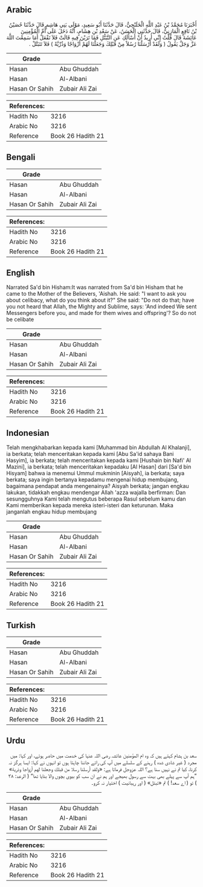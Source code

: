 ## Arabic


<div dir="rtl" lang="ar" style={{fontSize:'larger',backgroundColor:'#f8f9fa',padding:20}}>
أَخْبَرَنَا مُحَمَّدُ بْنُ عَبْدِ اللَّهِ الْخَلَنْجِيُّ، قَالَ حَدَّثَنَا أَبُو سَعِيدٍ، مَوْلَى بَنِي هَاشِمٍ قَالَ حَدَّثَنَا حُصَيْنُ بْنُ نَافِعٍ الْمَازِنِيُّ، قَالَ حَدَّثَنِي الْحَسَنُ، عَنْ سَعْدِ بْنِ هِشَامٍ، أَنَّهُ دَخَلَ عَلَى أُمِّ الْمُؤْمِنِينَ عَائِشَةَ قَالَ قُلْتُ إِنِّي أُرِيدُ أَنْ أَسْأَلَكِ عَنِ التَّبَتُّلِ فَمَا تَرَيْنَ فِيهِ قَالَتْ فَلاَ تَفْعَلْ أَمَا سَمِعْتَ اللَّهَ عَزَّ وَجَلَّ يَقُولُ ‏(‏ وَلَقَدْ أَرْسَلْنَا رُسُلاً مِنْ قَبْلِكَ وَجَعَلْنَا لَهُمْ أَزْوَاجًا وَذُرِّيَّةً ‏)‏ فَلاَ تَتَبَتَّلْ ‏.‏
</div>
<div style={{backgroundColor:'#f8f9fa',padding:20, marginBottom: 10}}><table> <thead> <tr> <th>Grade</th> <th></th> </tr> </thead> <tbody> <tr><td>Hasan</td><td>Abu Ghuddah</td></tr><tr><td>Hasan</td><td>Al-Albani</td></tr><tr><td>Hasan Or Sahih</td><td>Zubair Ali Zai</td></tr></tbody></table><table> <thead> <tr> <th>References:</th> <th></th> </tr> </thead> <tbody><tr><td>Hadith No</td><td>3216</td></tr><tr><td>Arabic No</td><td>3216</td></tr><tr><td>Reference</td><td>Book 26 Hadith 21</td></tr></tbody></table></div>

## Bengali


<div dir="ltr" lang="bn" style={{fontSize:'larger',backgroundColor:'#f8f9fa',padding:20}}>

</div>
<div style={{backgroundColor:'#f8f9fa',padding:20, marginBottom: 10}}><table> <thead> <tr> <th>Grade</th> <th></th> </tr> </thead> <tbody> <tr><td>Hasan</td><td>Abu Ghuddah</td></tr><tr><td>Hasan</td><td>Al-Albani</td></tr><tr><td>Hasan Or Sahih</td><td>Zubair Ali Zai</td></tr></tbody></table><table> <thead> <tr> <th>References:</th> <th></th> </tr> </thead> <tbody><tr><td>Hadith No</td><td>3216</td></tr><tr><td>Arabic No</td><td>3216</td></tr><tr><td>Reference</td><td>Book 26 Hadith 21</td></tr></tbody></table></div>

## English


<div dir="ltr" lang="en" style={{fontSize:'larger',backgroundColor:'#f8f9fa',padding:20}}>
Narrated Sa'd bin Hisham:It was narrated from Sa'd bin Hisham that he came to the Mother of the Believers, 'Aishah. He said: "I want to ask you about celibacy, what do you think about it?" She said: "Do not do that; have you not heard that Allah, the Mighty and Sublime, says: 'And indeed We sent Messengers before you, and made for them wives and offspring'? So do not be celibate
</div>
<div style={{backgroundColor:'#f8f9fa',padding:20, marginBottom: 10}}><table> <thead> <tr> <th>Grade</th> <th></th> </tr> </thead> <tbody> <tr><td>Hasan</td><td>Abu Ghuddah</td></tr><tr><td>Hasan</td><td>Al-Albani</td></tr><tr><td>Hasan Or Sahih</td><td>Zubair Ali Zai</td></tr></tbody></table><table> <thead> <tr> <th>References:</th> <th></th> </tr> </thead> <tbody><tr><td>Hadith No</td><td>3216</td></tr><tr><td>Arabic No</td><td>3216</td></tr><tr><td>Reference</td><td>Book 26 Hadith 21</td></tr></tbody></table></div>

## Indonesian


<div dir="ltr" lang="id" style={{fontSize:'larger',backgroundColor:'#f8f9fa',padding:20}}>
Telah mengkhabarkan kepada kami [Muhammad bin Abdullah Al Khalanji], ia berkata; telah menceritakan kepada kami [Abu Sa'id sahaya Bani Hasyim], ia berkata; telah menceritakan kepada kami [Hushain bin Nafi' Al Mazini], ia berkata; telah menceritakan kepadaku [Al Hasan] dari [Sa'd bin Hisyam] bahwa ia menemui Ummul mukminin [Aisyah], ia berkata; saya berkata; saya ingin bertanya kepadamu mengenai hidup membujang, bagaimana pendapat anda mengenainya? Aisyah berkata; jangan engkau lakukan, tidakkah engkau mendengar Allah 'azza wajalla berfirman: Dan sesungguhnya Kami telah mengutus beberapa Rasul sebelum kamu dan Kami memberikan kepada mereka isteri-isteri dan keturunan. Maka janganlah engkau hidup membujang
</div>
<div style={{backgroundColor:'#f8f9fa',padding:20, marginBottom: 10}}><table> <thead> <tr> <th>Grade</th> <th></th> </tr> </thead> <tbody> <tr><td>Hasan</td><td>Abu Ghuddah</td></tr><tr><td>Hasan</td><td>Al-Albani</td></tr><tr><td>Hasan Or Sahih</td><td>Zubair Ali Zai</td></tr></tbody></table><table> <thead> <tr> <th>References:</th> <th></th> </tr> </thead> <tbody><tr><td>Hadith No</td><td>3216</td></tr><tr><td>Arabic No</td><td>3216</td></tr><tr><td>Reference</td><td>Book 26 Hadith 21</td></tr></tbody></table></div>

## Turkish


<div dir="ltr" lang="tr" style={{fontSize:'larger',backgroundColor:'#f8f9fa',padding:20}}>

</div>
<div style={{backgroundColor:'#f8f9fa',padding:20, marginBottom: 10}}><table> <thead> <tr> <th>Grade</th> <th></th> </tr> </thead> <tbody> <tr><td>Hasan</td><td>Abu Ghuddah</td></tr><tr><td>Hasan</td><td>Al-Albani</td></tr><tr><td>Hasan Or Sahih</td><td>Zubair Ali Zai</td></tr></tbody></table><table> <thead> <tr> <th>References:</th> <th></th> </tr> </thead> <tbody><tr><td>Hadith No</td><td>3216</td></tr><tr><td>Arabic No</td><td>3216</td></tr><tr><td>Reference</td><td>Book 26 Hadith 21</td></tr></tbody></table></div>

## Urdu


<div dir="rtl" lang="ur" style={{fontSize:'larger',backgroundColor:'#f8f9fa',padding:20}}>
سعد بن ہشام کہتے ہیں کہ وہ ام المؤمنین عائشہ رضی اللہ عنہا کی خدمت میں حاضر ہوئے، اور کہا: میں مجرد ( غیر شادی شدہ ) رہنے کے سلسلے میں آپ کی رائے جاننا چاہتا ہوں تو انہوں نے کہا: ایسا ہرگز نہ کرنا، کیا تم نے نہیں سنا ہے؟ اللہ عزوجل فرماتا ہے: «ولقد أرسلنا رسلا من قبلك وجعلنا لهم أزواجا وذرية» ”ہم آپ سے پہلے بھی بہت سے رسول بھیجے اور ہم نے ان سب کو بیوی بچوں والا بنایا تھا“ ( الرعد: ۳۸ ) تو ( اے سعد! ) تم «تبتل» ( اور رہبانیت ) اختیار نہ کرو۔
</div>
<div style={{backgroundColor:'#f8f9fa',padding:20, marginBottom: 10}}><table> <thead> <tr> <th>Grade</th> <th></th> </tr> </thead> <tbody> <tr><td>Hasan</td><td>Abu Ghuddah</td></tr><tr><td>Hasan</td><td>Al-Albani</td></tr><tr><td>Hasan Or Sahih</td><td>Zubair Ali Zai</td></tr></tbody></table><table> <thead> <tr> <th>References:</th> <th></th> </tr> </thead> <tbody><tr><td>Hadith No</td><td>3216</td></tr><tr><td>Arabic No</td><td>3216</td></tr><tr><td>Reference</td><td>Book 26 Hadith 21</td></tr></tbody></table></div>